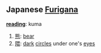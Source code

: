 == Japanese [[Furigana]] ==                                          

'''[[reading]]''': kuma

# [[熊]]: [[bear]]
# [[隈]]: [[dark]] [[circles]] under one's [[eyes]]